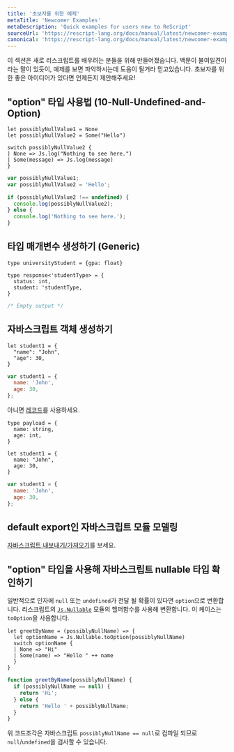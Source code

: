 ```yaml
---
title: '초보자를 위한 예제'
metaTitle: 'Newcomer Examples'
metaDescription: 'Quick examples for users new to ReScript'
sourceUrl: 'https://rescript-lang.org/docs/manual/latest/newcomer-examples'
canonical: 'https://rescript-lang.org/docs/manual/latest/newcomer-examples'
---
```


이 섹션은 새로 리스크립트를 배우려는 분들을 위해 만들어졌습니다.
백문이 불여일견이라는 말이 있듯이, 예제를 보면 파악하시는데 도움이 될거라 믿고있습니다.
초보자를 위한 좋은 아이디어가 있다면 언제든지 제안해주세요!

## "option" 타입 사용법 (10-Null-Undefined-and-Option)

```reason
let possiblyNullValue1 = None
let possiblyNullValue2 = Some("Hello")

switch possiblyNullValue2 {
| None => Js.log("Nothing to see here.")
| Some(message) => Js.log(message)
}
```

```javascript
var possiblyNullValue1;
var possiblyNullValue2 = 'Hello';

if (possiblyNullValue2 !== undefined) {
  console.log(possiblyNullValue2);
} else {
  console.log('Nothing to see here.');
}
```

## 타입 매개변수 생성하기 (Generic)

```reason
type universityStudent = {gpa: float}

type response<'studentType> = {
  status: int,
  student: 'studentType,
}
```

```javascript
/* Empty output */
```

## 자바스크립트 객체 생성하기

```reason
let student1 = {
  "name": "John",
  "age": 30,
}
```

```javascript
var student1 = {
  name: 'John',
  age: 30,
};
```

아니면 [레코드](/Language-Features/06-Record)를 사용하세요.

```reason
type payload = {
  name: string,
  age: int,
}

let student1 = {
  name: "John",
  age: 30,
}
```

```javascript
var student1 = {
  name: 'John',
  age: 30,
};
```

## default export인 자바스크립트 모듈 모델링

[자바스크립트 내보내기/가져오기](/JavaScript-Interop/06-Import-from-Export-to-JS)를 보세요.

## "option" 타입을 사용해 자바스크립트 nullable 타입 확인하기

일반적으로 인자에 `null` 또는 `undefined`가 전달 될 확률이 있다면 `option`으로 변환합니다.
리스크립트의 [`Js.Nullable`](https://rescript-lang.org/docs/manual/latest/api/js/nullable#t) 모듈의 헬퍼함수를 사용해 변환합니다. 이 케이스는 `toOption`을 사용합니다.

```reason
let greetByName = (possiblyNullName) => {
  let optionName = Js.Nullable.toOption(possiblyNullName)
  switch optionName {
  | None => "Hi"
  | Some(name) => "Hello " ++ name
  }
}
```

```javascript
function greetByName(possiblyNullName) {
  if (possiblyNullName == null) {
    return 'Hi';
  } else {
    return 'Hello ' + possiblyNullName;
  }
}
```

위 코드조각은 자바스크립트 `possiblyNullName == null`로 컴파일 되므로 `null`/`undefined`을 검사할 수 있습니다.

